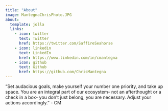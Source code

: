 ```yaml
---
title: "About"
image: MantegnaChrisPhoto.JPG
about:
  template: jolla
  links:
    - icon: twitter
      text: Twitter
      href: https://twitter.com/SaffireSeahorse
    - icon: linkedin
      text: LinkedIn
      href: https://www.linkedin.com/in/cmantegna
    - icon: github
      text: Github
      href: https://github.com/ChrisMantegna
---
```


"Set audacious goals, make yourself your number one priority, and take
up space. You are an integral part of our ecosystem- not an afterthought
or a check in a box- you don't just belong, you are necessary. Adjust
your actions accordingly." - CM
